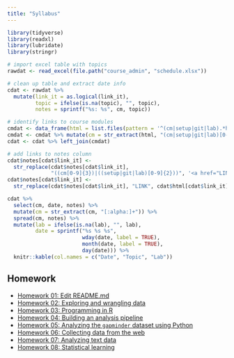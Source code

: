 ```yaml
---
title: "Syllabus"
---
```


```r
library(tidyverse)
library(readxl)
library(lubridate)
library(stringr)
```

```r
# import excel table with topics
rawdat <- read_excel(file.path("course_admin", "schedule.xlsx"))

# clean up table and extract date info
cdat <- rawdat %>%
  mutate(link_it = as.logical(link_it),
         topic = ifelse(is.na(topic), "", topic),
         notes = sprintf("%s: %s", cm, topic))

# identify links to course modules
cmdat <- data_frame(html = list.files(pattern = '^(cm|setup|git|lab).*html$'))
cmdat <- cmdat %>% mutate(cm = str_extract(html, "(cm|setup|git|lab)[0-9]+"))
cdat <- cdat %>% left_join(cmdat)

# add links to notes column
cdat$notes[cdat$link_it] <-
  str_replace(cdat$notes[cdat$link_it],
              "((cm[0-9]{3})|((setup|git|lab)[0-9]{2}))", '<a href="LINK">\\1</a>')
cdat$notes[cdat$link_it] <-
  str_replace(cdat$notes[cdat$link_it], "LINK", cdat$html[cdat$link_it])
```

```r
cdat %>%
  select(cm, date, notes) %>%
  mutate(cm = str_extract(cm, "[:alpha:]+")) %>%
  spread(cm, notes) %>%
  mutate(lab = ifelse(is.na(lab), "", lab),
         date = sprintf("%s %s %s",
                        wday(date, label = TRUE),
                        month(date, label = TRUE),
                        day(date))) %>%
  knitr::kable(col.names = c("Date", "Topic", "Lab"))
```

## Homework

* [Homework 01: Edit README.md](hw01_edit-README.html)
* [Homework 02: Exploring and wrangling data](hw02-explore-wrangle-data.html)
* [Homework 03: Programming in R](hw03-programming.html)
* [Homework 04: Building an analysis pipeline](hw04-analysis-pipeline.html)
* [Homework 05: Analyzing the `gapminder` dataset using Python](hw05-python-data-analysis.html)
* [Homework 06: Collecting data from the web](hw06-webdata.html)
* [Homework 07: Analyzing text data](hw07-text_analysis.html)
* [Homework 08: Statistical learning](hw08-statistical_learning.html)
